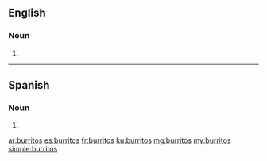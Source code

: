 {{also|Burritos}}
==English==

===Noun===
{{head|en|noun plural form}}

# {{plural of|burrito|lang=en}}
----
==Spanish==

===Noun===
{{head|es|noun form}}

# {{plural of|burrito|lang=es}}

[[ar:burritos]]
[[es:burritos]]
[[fr:burritos]]
[[ku:burritos]]
[[mg:burritos]]
[[my:burritos]]
[[simple:burritos]]